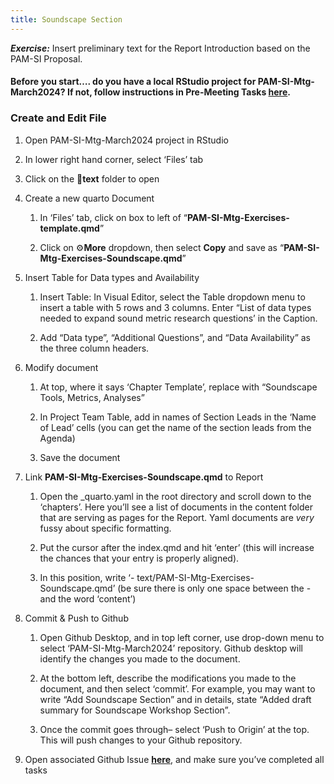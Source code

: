 ```yaml
---
title: Soundscape Section
---
```


***Exercise:*** Insert preliminary text for the Report Introduction based on the PAM-SI Proposal.

#### Before you start.... do you have a local RStudio project for PAM-SI-Mtg-March2024? If not, follow instructions in Pre-Meeting Tasks [here](https://sael-swfsc.github.io/OpenScience/).

### Create and Edit File

1.  Open PAM-SI-Mtg-March2024 project in RStudio

2.  In lower right hand corner, select 'Files' tab

3.  Click on the 📁**text** folder to open

4.  Create a new quarto Document

    1.  In 'Files' tab, click on box to left of "**PAM-SI-Mtg-Exercises-template.qmd**"

    2.  Click on ⚙️**More** dropdown, then select **Copy** and save as "**PAM-SI-Mtg-Exercises-Soundscape.qmd**"

5.  Insert Table for Data types and Availability

    1.  Insert Table: In Visual Editor, select the Table dropdown menu to insert a table with 5 rows and 3 columns. Enter "List of data types needed to expand sound metric research questions' in the Caption.

    2.  Add "Data type", "Additional Questions", and "Data Availability" as the three column headers.

6.  Modify document

    1.  At top, where it says 'Chapter Template', replace with "Soundscape Tools, Metrics, Analyses"

    2.  In Project Team Table, add in names of Section Leads in the 'Name of Lead' cells (you can get the name of the section leads from the Agenda)

    3.  Save the document

7.  Link **PAM-SI-Mtg-Exercises-Soundscape.qmd** to Report

    1.  Open the \_quarto.yaml in the root directory and scroll down to the 'chapters'. Here you'll see a list of documents in the content folder that are serving as pages for the Report. Yaml documents are *very* fussy about specific formatting.

    2.  Put the cursor after the index.qmd and hit 'enter' (this will increase the chances that your entry is properly aligned).

    3.  In this position, write '- text/PAM-SI-Mtg-Exercises-Soundscape.qmd' (be sure there is only one space between the - and the word 'content')

8.  Commit & Push to Github

    1.  Open Github Desktop, and in top left corner, use drop-down menu to select 'PAM-SI-Mtg-March2024' repository. Github desktop will identify the changes you made to the document.

    2.  At the bottom left, describe the modifications you made to the document, and then select 'commit'. For example, you may want to write "Add Soundscape Section" and in details, state "Added draft summary for Soundscape Workshop Section".

    3.  Once the commit goes through-- select 'Push to Origin' at the top. This will push changes to your Github repository.

9.  Open associated Github Issue [**here**](https://github.com/SAEL-SWFSC/PAM-SI-Mtg-March2024/issues/30), and make sure you've completed all tasks
